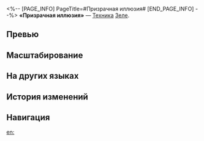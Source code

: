 <%-- [PAGE_INFO]
PageTitle=#Призрачная иллюзия#
[END_PAGE_INFO] --%>
{{Навык Инфобокс
|Название         = Призрачная иллюзия
|Изображение      = Навык Призрачная иллюзия.png
|Персонаж         = Зеле
|Тип              = Техника
|Тэг              = Усиление
|УронСтойк        = 
|ЭнергияГен       = 
|Энергия          = 
|Длительность     = 
|Описание         = После использования техники переходит в состояние Незаметность на 20 сек. Пока Зеле находится в состоянии Незаметность, она не может быть обнаружена противниками. В начале боя, вызванного атакующим действием из состояния Незаметность, Зеле немедленно переходит в усиленное состояние.
|Свойство1        = 
|Масштабирование1 = 
}}
'''«Призрачная иллюзия»''' — [[Техника]] [[Зеле]].

==Превью==
{{Превью
|Файл = Призрачная иллюзия Превью
}}

==Масштабирование==


==На других языках==
{{На других языках
|en   = Phantom Illusion
|zhs  = 幻身
|zht  = 幻身
|ja   = {{Rubi|幻身|げんしん}}
|ko   = 환신(幻身)
|es   = Ilusión fantasmal
|fr   = Illusion fantôme
|ru   = Призрачная иллюзия
|th   = Phantom Illusion
|vi   = Bóng Hình Ảo Ảnh
|de   = Phantomillusion
|id   = Phantom Illusion
|pt   = Ilusão Factícia
}}

==История изменений==
{{История изменений|3.5}}

==Навигация==
{{Навык Навбокс|Зеле}}

[[en:]]